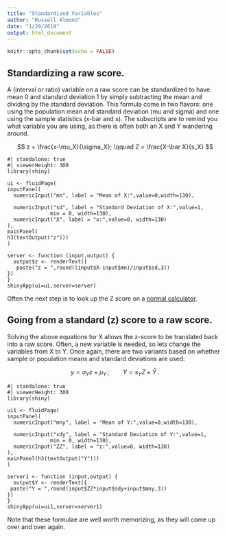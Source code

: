 ```yaml
---
title: "Standardized Variables"
author: "Russell Almond"
date: "1/29/2019"
output: html_document
---
```


```r
knitr::opts_chunk$set(echo = FALSE)

```

## Standardizing a raw score.

A (interval or ratio) variable on a raw score can be standardized to have mean 0 and standard deviation 1 by simply subtracting the mean and dividing by the standard deviation. This formula come in two flavors: one using the population mean and standard deviation (mu and sigma) and one using the sample statistics (x-bar and s). The subscripts are to remind you what variable you are using, as there is often both an X and Y wandering around.

$$ z = \frac{x-\mu_X}{\sigma_X}; \qquad Z = \frac{X-\bar X}{s_X} $$

```shinylive-r
#| standalone: true
#| viewerHeight: 300
library(shiny)

ui <- fluidPage(
inputPanel(
  numericInput("mn", label = "Mean of X:",value=0,width=130),
  
  numericInput("sd", label = "Standard Deviation of X:",value=1,
              min = 0, width=130),
  numericInput("X", label = "x:",value=0, width=130)
),
mainPanel(
h3(textOutput("z")))
)

server <- function (input,output) {
  output$z <- renderText({
   paste("z = ",round((input$X-input$mn)/input$sd,3))
})
}
shinyApp(ui=ui,server=server)
```

Often the next step is to look up the Z score on a [normal calculator](NormalCalculator.Rmd).

## Going from a standard (z) score to a raw score.

Solving the above equations for X allows the z-score to be translated back into a raw score. Often, a new variable is needed, so lets change the variables from X to Y. Once again, there are two variants based on whether sample or population means and standard deviations are used:

$$ y = \sigma_Y z + \mu_Y\, ; \qquad Y = s_Y Z + \bar{Y}\ .$$

```shinylive-r
#| standalone: true
#| viewerHeight: 300
library(shiny)

ui1 <- fluidPage(
inputPanel(
  numericInput("mny", label = "Mean of Y:",value=0,width=130),
  
  numericInput("sdy", label = "Standard Deviation of Y:",value=1,
              min = 0, width=130),
  numericInput("ZZ", label = "z:",value=0, width=130)
),
mainPanel(h3(textOutput("Y")))
)

server1 <- function (input,output) {
  output$Y <- renderText({
 paste("Y = ",round(input$ZZ*input$sdy+input$mny,3))
})
}
shinyApp(ui=ui1,server=server1)
```

Note that these formulae are well worth memorizing, as they will come up over and over again.
